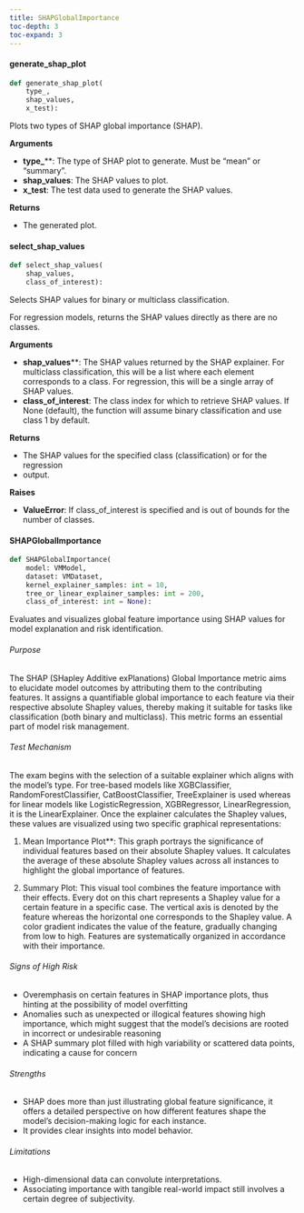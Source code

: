 ```yaml
---
title: SHAPGlobalImportance
toc-depth: 3
toc-expand: 3
---
```






  
#### generate_shap_plot

```python
def generate_shap_plot(
    type_,
    shap_values,
    x_test):
```

Plots two types of SHAP global importance (SHAP).

**Arguments**

- **type_****: The type of SHAP plot to generate. Must be "mean" or "summary".
- **shap_values**: The SHAP values to plot.
- **x_test**: The test data used to generate the SHAP values.

**Returns**

- The generated plot.




 
#### select_shap_values

```python
def select_shap_values(
    shap_values,
    class_of_interest):
```

Selects SHAP values for binary or multiclass classification.

For regression models, returns the SHAP values directly as there are no classes.

**Arguments**

- **shap_values****: The SHAP values returned by the SHAP explainer. For multiclass classification, this will be a list where each element corresponds to a class. For regression, this will be a single array of SHAP values.
- **class_of_interest**: The class index for which to retrieve SHAP values. If None (default), the function will assume binary classification and use class 1 by default.

**Returns**

- The SHAP values for the specified class (classification) or for the regression
- output.

**Raises**

- **ValueError**: If class_of_interest is specified and is out of bounds for the number of classes.




 
#### SHAPGlobalImportance

```python
def SHAPGlobalImportance(
    model: VMModel,
    dataset: VMDataset,
    kernel_explainer_samples: int = 10,
    tree_or_linear_explainer_samples: int = 200,
    class_of_interest: int = None):
```

Evaluates and visualizes global feature importance using SHAP values for model explanation and risk identification.

###### Purpose

The SHAP (SHapley Additive exPlanations) Global Importance metric aims to elucidate model outcomes by attributing
them to the contributing features. It assigns a quantifiable global importance to each feature via their respective
absolute Shapley values, thereby making it suitable for tasks like classification (both binary and multiclass).
This metric forms an essential part of model risk management.

###### Test Mechanism

The exam begins with the selection of a suitable explainer which aligns with the model's type. For tree-based
models like XGBClassifier, RandomForestClassifier, CatBoostClassifier, TreeExplainer is used whereas for linear
models like LogisticRegression, XGBRegressor, LinearRegression, it is the LinearExplainer. Once the explainer
calculates the Shapley values, these values are visualized using two specific graphical representations:

1. Mean Importance Plot**: This graph portrays the significance of individual features based on their absolute
Shapley values. It calculates the average of these absolute Shapley values across all instances to highlight the
global importance of features.

2. Summary Plot: This visual tool combines the feature importance with their effects. Every dot on this chart
represents a Shapley value for a certain feature in a specific case. The vertical axis is denoted by the feature
whereas the horizontal one corresponds to the Shapley value. A color gradient indicates the value of the feature,
gradually changing from low to high. Features are systematically organized in accordance with their importance.

###### Signs of High Risk

- Overemphasis on certain features in SHAP importance plots, thus hinting at the possibility of model overfitting
- Anomalies such as unexpected or illogical features showing high importance, which might suggest that the model's
decisions are rooted in incorrect or undesirable reasoning
- A SHAP summary plot filled with high variability or scattered data points, indicating a cause for concern

###### Strengths

- SHAP does more than just illustrating global feature significance, it offers a detailed perspective on how
different features shape the model's decision-making logic for each instance.
- It provides clear insights into model behavior.

###### Limitations

- High-dimensional data can convolute interpretations.
- Associating importance with tangible real-world impact still involves a certain degree of subjectivity.




 